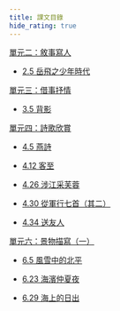```yaml
---
title: 課文目錄
hide_rating: true
---
```


<div className="text-list" style={{color:'#ec4899'}}>

<!-- 單元一：記敘的要素和方法 -->

[單元二：敘事寫人](S1/單元二：敘事寫人)

- [2.5 岳飛之少年時代](/S1/單元二：敘事寫人/2.5岳飛之少年時代.mdx)

[單元三：借事抒情](S1/單元三：借事抒情)

- [3.5 背影](/S1/單元三：借事抒情/3.5背影.mdx)

[單元四：詩歌欣賞](S1/單元四：詩歌欣賞)

- [4.5 燕詩](/S1/單元四：詩歌欣賞/4.5燕詩.mdx)

- [4.12 客至](/S1/單元四：詩歌欣賞/4.12客至.mdx)

- [4.26 涉江采芙蓉](/S1/單元四：詩歌欣賞/4.26涉江采芙蓉.mdx)

- [4.30 從軍行七首（其二）](/S1/單元四：詩歌欣賞/4.30從軍行七首（其二）.mdx)

- [4.34 送友人](/S1/單元四：詩歌欣賞/4.34送友人.mdx)

[單元六：景物描寫（一）](S1/單元六：景物描寫（一）)

- [6.5 風雪中的北平](/S1/單元六：景物描寫（一）/6.5風雪中的北平.mdx)

- [6.23 海濱仲夏夜](/S1/單元六：景物描寫（一）/6.23海濱仲夏夜.mdx)

- [6.29 海上的日出](/S1/單元六：景物描寫（一）/6.29海上的日出.mdx)

<!-- 單元七：說明的方法和順序

單元八：借事說理

單元九：文言選讀（一） -->

</div>
